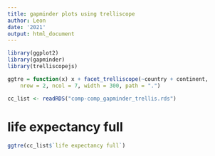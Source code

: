 ```yaml
---
title: gapminder plots using trelliscope
author: Leon
date: '2021'
output: html_document
---
```


```r
library(ggplot2)
library(gapminder)
library(trelliscopejs)

ggtre = function(x) x + facet_trelliscope(~country + continent, 
    nrow = 2, ncol = 7, width = 300, path = ".")

cc_list <- readRDS("comp-comp_gapminder_trellis.rds")
```

# life expectancy full

```r
ggtre(cc_list$`life expectancy full`)
```

